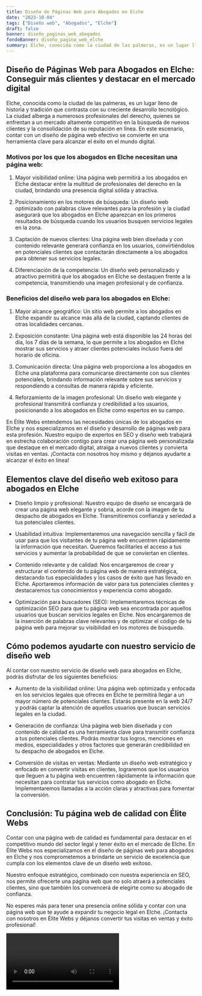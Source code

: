 ```yaml
---
title: Diseño de Páginas Web para Abogados en Elche
date: "2023-10-04"
tags: ["Diseño web", "Abogados", "Elche"]
draft: false
banner: diseño_paginas_web_abogados
fondoBanner: diseño_pagina_web_elche
summary: Elche, conocida como la ciudad de las palmeras, es un lugar lleno de historia y tradición que contrasta con su creciente desarrollo tecnológico. La ciudad alberga a numerosos profesionales del derecho, quienes se enfrentan a un mercado altamente competitivo en la búsqueda de nuevos clientes y la consolidación de su reputación en línea. En este escenario, contar con un diseño de página web efectivo se convierte en una herramienta clave para alcanzar el éxito en el mundo digital.
---
```



## Diseño de Páginas Web para Abogados en Elche: Conseguir más clientes y destacar en el mercado digital

Elche, conocida como la ciudad de las palmeras, es un lugar lleno de historia y tradición que contrasta con su creciente desarrollo tecnológico. La ciudad alberga a numerosos profesionales del derecho, quienes se enfrentan a un mercado altamente competitivo en la búsqueda de nuevos clientes y la consolidación de su reputación en línea. En este escenario, contar con un diseño de página web efectivo se convierte en una herramienta clave para alcanzar el éxito en el mundo digital.

### Motivos por los que los abogados en Elche necesitan una página web:

1. Mayor visibilidad online: Una página web permitirá a los abogados en Elche destacar entre la multitud de profesionales del derecho en la ciudad, brindando una presencia digital sólida y atractiva.

2. Posicionamiento en los motores de búsqueda: Un diseño web optimizado con palabras clave relevantes para la profesión y la ciudad asegurará que los abogados en Elche aparezcan en los primeros resultados de búsqueda cuando los usuarios busquen servicios legales en la zona.

3. Captación de nuevos clientes: Una página web bien diseñada y con contenido relevante generará confianza en los usuarios, convirtiéndolos en potenciales clientes que contactarán directamente a los abogados para obtener sus servicios legales.

4. Diferenciación de la competencia: Un diseño web personalizado y atractivo permitirá que los abogados en Elche se destaquen frente a la competencia, transmitiendo una imagen profesional y de confianza.

### Beneficios del diseño web para los abogados en Elche:

1. Mayor alcance geográfico: Un sitio web permite a los abogados en Elche expandir su alcance más allá de la ciudad, captando clientes de otras localidades cercanas.

2. Exposición constante: Una página web está disponible las 24 horas del día, los 7 días de la semana, lo que permite a los abogados en Elche mostrar sus servicios y atraer clientes potenciales incluso fuera del horario de oficina.

3. Comunicación directa: Una página web proporciona a los abogados en Elche una plataforma para comunicarse directamente con sus clientes potenciales, brindando información relevante sobre sus servicios y respondiendo a consultas de manera rápida y eficiente.

4. Reforzamiento de la imagen profesional: Un diseño web elegante y profesional transmitirá confianza y credibilidad a los usuarios, posicionando a los abogados en Elche como expertos en su campo.

En Élite Webs entendemos las necesidades únicas de los abogados en Elche y nos especializamos en el diseño y desarrollo de páginas web para esta profesión. Nuestro equipo de expertos en SEO y diseño web trabajará en estrecha colaboración contigo para crear una página web personalizada que destaque en el mercado digital, atraiga a nuevos clientes y convierta visitas en ventas. ¡Contacta con nosotros hoy mismo y déjanos ayudarte a alcanzar el éxito en línea!

<GifSeo />

<Cta />

## Elementos clave del diseño web exitoso para abogados en Elche

- Diseño limpio y profesional: Nuestro equipo de diseño se encargará de crear una página web elegante y sobria, acorde con la imagen de tu despacho de abogados en Elche. Transmitiremos confianza y seriedad a tus potenciales clientes.

- Usabilidad intuitiva: Implementaremos una navegación sencilla y fácil de usar para que los visitantes de tu página web encuentren rápidamente la información que necesitan. Queremos facilitarles el acceso a tus servicios y aumentar la probabilidad de que se conviertan en clientes.

- Contenido relevante y de calidad: Nos encargaremos de crear y estructurar el contenido de tu página web de manera estratégica, destacando tus especialidades y los casos de éxito que has llevado en Elche. Aportaremos información de valor para tus potenciales clientes y destacaremos tus conocimientos y experiencia como abogado.

- Optimización para buscadores (SEO): Implementaremos técnicas de optimización SEO para que tu página web sea encontrada por aquellos usuarios que buscan servicios legales en Elche. Nos encargaremos de la inserción de palabras clave relevantes y de optimizar el código de tu página web para mejorar su visibilidad en los motores de búsqueda.

## Cómo podemos ayudarte con nuestro servicio de diseño web

Al contar con nuestro servicio de diseño web para abogados en Elche, podrás disfrutar de los siguientes beneficios:

- Aumento de la visibilidad online: Una página web optimizada y enfocada en los servicios legales que ofreces en Elche te permitirá llegar a un mayor número de potenciales clientes. Estarás presente en la web 24/7 y podrás captar la atención de aquellos usuarios que buscan servicios legales en la ciudad.

- Generación de confianza: Una página web bien diseñada y con contenido de calidad es una herramienta clave para transmitir confianza a tus potenciales clientes. Podrás mostrar tus logros, menciones en medios, especialidades y otros factores que generarán credibilidad en tu despacho de abogados en Elche.

- Conversión de visitas en ventas: Mediante un diseño web estratégico y enfocado en convertir visitas en clientes, lograremos que los usuarios que lleguen a tu página web encuentren rápidamente la información que necesitan para contratar tus servicios como abogado en Elche. Implementaremos llamadas a la acción claras y atractivas para fomentar la conversión.

## Conclusión: Tu página web de calidad con Élite Webs

Contar con una página web de calidad es fundamental para destacar en el competitivo mundo del sector legal y tener éxito en el mercado de Elche. En Élite Webs nos especializamos en el diseño de páginas web para abogados en Elche y nos comprometemos a brindarte un servicio de excelencia que cumpla con los elementos clave de un diseño web exitoso.

Nuestro enfoque estratégico, combinado con nuestra experiencia en SEO, nos permite ofrecerte una página web que no solo atraerá a potenciales clientes, sino que también los convencerá de elegirte como su abogado de confianza.

No esperes más para tener una presencia online sólida y contar con una página web que te ayude a expandir tu negocio legal en Elche. ¡Contacta con nosotros en Élite Webs y déjanos convertir tus visitas en ventas y éxito profesional!

<Video />

<CtaBot job="Abogados" city="Elche" />

<Gmaps query="Elche+españa+maps" />

